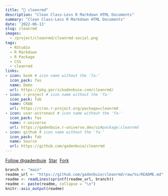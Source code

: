```yaml
---
title: "🧼 cleanrmd"
description: "Clean Class-Less R Markdown HTML Documents"
summary: "Clean Class-Less R Markdown HTML Documents"
date: '2022-06-13'
slug: cleanrmd
images:
  - /project/cleanrmd/cleanrmd-social.png
tags:
  - RStudio
  - R Markdown
  - R Package
  - CSS
  - cleanrmd
links:
- icon: book # icon name without the 'fa-'
  icon_pack: fas
  name: Demo
  url: https://pkg.garrickadenbuie.com/cleanrmd/
- icon: r-project # icon name without the 'fa-'
  icon_pack: fab
  name: CRAN
  url: https://cran.r-project.org/package=cleanrmd
- icon: user-astronaut # icon name without the 'fa-'
  icon_pack: fas
  name: r-universe
  url: https://gadenbuie.r-universe.dev/ui#package:cleanrmd
- icon: github # icon name without the 'fa-'
  icon_pack: fab
  name: Source
  url: https://github.com/gadenbuie/cleanrmd
---
```


<!-- https://buttons.github.io/ -->
<a class="github-button" href="https://github.com/gadenbuie" data-show-count="true" aria-label="Follow @gadenbuie on GitHub">Follow &commat;gadenbuie</a>&nbsp;
<a class="github-button" href="https://github.com/gadenbuie/cleanrmd" data-icon="octicon-star" data-show-count="true" aria-label="Star gadenbuie/cleanrmd on GitHub">Star</a>&nbsp;
<a class="github-button" href="https://github.com/gadenbuie/ermoji/fork" data-icon="octicon-repo-forked" data-show-count="true" aria-label="Fork gadenbuie/cleanrmd on GitHub">Fork</a>


```r
branch <- "main"
readme_url <- "https://github.com/gadenbuie/cleanrmd/raw/%s/README.md"
readme <- readLines(sprintf(readme_url, branch))
readme <- paste(readme, collapse = "\n")
knitr::asis_output(readme)
```